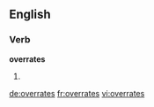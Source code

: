 ==English==

===Verb===
'''overrates'''

# {{third-person singular of|[[overrate]]}}

[[de:overrates]]
[[fr:overrates]]
[[vi:overrates]]